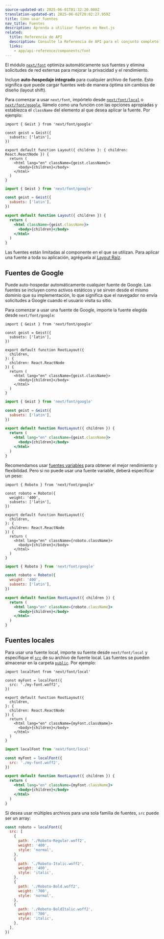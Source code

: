 ```yaml
---
source-updated-at: 2025-06-01T01:32:20.000Z
translation-updated-at: 2025-06-02T20:02:27.959Z
title: Cómo usar fuentes
nav_title: Fuentes
description: Aprenda a utilizar fuentes en Next.js
related:
  title: Referencia de API
  description: Consulte la Referencia de API para el conjunto completo de características de Next.js Font
  links:
    - app/api-reference/components/font
---
```


El módulo [`next/font`](/docs/app/api-reference/components/font) optimiza automáticamente sus fuentes y elimina solicitudes de red externas para mejorar la privacidad y el rendimiento.

Incluye **auto-hospedaje integrado** para cualquier archivo de fuente. Esto significa que puede cargar fuentes web de manera óptima sin cambios de diseño (layout shift).

Para comenzar a usar `next/font`, impórtelo desde [`next/font/local`](#local-fonts) o [`next/font/google`](#google-fonts), llámelo como una función con las opciones apropiadas y establezca el `className` del elemento al que desea aplicar la fuente. Por ejemplo:

```tsx filename="app/layout.tsx" highlight={1,3-5,9} switcher
import { Geist } from 'next/font/google'

const geist = Geist({
  subsets: ['latin'],
})

export default function Layout({ children }: { children: React.ReactNode }) {
  return (
    <html lang="en" className={geist.className}>
      <body>{children}</body>
    </html>
  )
}
```

```jsx filename="app/layout.js" highlight={1,3-5,9} switcher
import { Geist } from 'next/font/google'

const geist = Geist({
  subsets: ['latin'],
})

export default function Layout({ children }) {
  return (
    <html className={geist.className}>
      <body>{children}</body>
    </html>
  )
}
```

Las fuentes están limitadas al componente en el que se utilizan. Para aplicar una fuente a toda su aplicación, agréguela al [Layout Raíz](/docs/app/api-reference/file-conventions/layout#root-layout).

## Fuentes de Google

Puede auto-hospedar automáticamente cualquier fuente de Google. Las fuentes se incluyen como activos estáticos y se sirven desde el mismo dominio que su implementación, lo que significa que el navegador no envía solicitudes a Google cuando el usuario visita su sitio.

Para comenzar a usar una fuente de Google, importe la fuente elegida desde `next/font/google`:

```tsx filename="app/layout.tsx" switcher
import { Geist } from 'next/font/google'

const geist = Geist({
  subsets: ['latin'],
})

export default function RootLayout({
  children,
}: {
  children: React.ReactNode
}) {
  return (
    <html lang="en" className={geist.className}>
      <body>{children}</body>
    </html>
  )
}
```

```jsx filename="app/layout.js" switcher
import { Geist } from 'next/font/google'

const geist = Geist({
  subsets: ['latin'],
})

export default function RootLayout({ children }) {
  return (
    <html lang="en" className={geist.className}>
      <body>{children}</body>
    </html>
  )
}
```

Recomendamos usar [fuentes variables](https://fonts.google.com/variablefonts) para obtener el mejor rendimiento y flexibilidad. Pero si no puede usar una fuente variable, deberá especificar un peso:

```tsx filename="app/layout.tsx" highlight={4} switcher
import { Roboto } from 'next/font/google'

const roboto = Roboto({
  weight: '400',
  subsets: ['latin'],
})

export default function RootLayout({
  children,
}: {
  children: React.ReactNode
}) {
  return (
    <html lang="en" className={roboto.className}>
      <body>{children}</body>
    </html>
  )
}
```

```jsx filename="app/layout.js"  highlight={4} switcher
import { Roboto } from 'next/font/google'

const roboto = Roboto({
  weight: '400',
  subsets: ['latin'],
})

export default function RootLayout({ children }) {
  return (
    <html lang="en" className={roboto.className}>
      <body>{children}</body>
    </html>
  )
}
```

## Fuentes locales

Para usar una fuente local, importe su fuente desde `next/font/local` y especifique el [`src`](/docs/app/api-reference/components/font#src) de su archivo de fuente local. Las fuentes se pueden almacenar en la carpeta [`public`](/docs/app/api-reference/file-conventions/public-folder). Por ejemplo:

```tsx filename="app/layout.tsx" switcher
import localFont from 'next/font/local'

const myFont = localFont({
  src: './my-font.woff2',
})

export default function RootLayout({
  children,
}: {
  children: React.ReactNode
}) {
  return (
    <html lang="en" className={myFont.className}>
      <body>{children}</body>
    </html>
  )
}
```

```jsx filename="app/layout.js" switcher
import localFont from 'next/font/local'

const myFont = localFont({
  src: './my-font.woff2',
})

export default function RootLayout({ children }) {
  return (
    <html lang="en" className={myFont.className}>
      <body>{children}</body>
    </html>
  )
}
```

Si desea usar múltiples archivos para una sola familia de fuentes, `src` puede ser un array:

```js
const roboto = localFont({
  src: [
    {
      path: './Roboto-Regular.woff2',
      weight: '400',
      style: 'normal',
    },
    {
      path: './Roboto-Italic.woff2',
      weight: '400',
      style: 'italic',
    },
    {
      path: './Roboto-Bold.woff2',
      weight: '700',
      style: 'normal',
    },
    {
      path: './Roboto-BoldItalic.woff2',
      weight: '700',
      style: 'italic',
    },
  ],
})
```